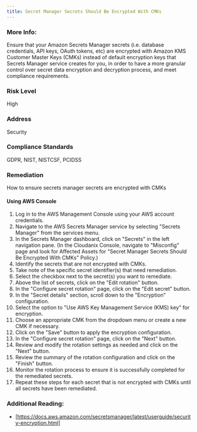 ```yaml
---
title: Secret Manager Secrets Should Be Encrypted With CMKs
---
```


### More Info:

Ensure that your Amazon Secrets Manager secrets (i.e. database credentials, API keys, OAuth tokens, etc) are encrypted with Amazon KMS Customer Master Keys (CMKs) instead of default encryption keys that Secrets Manager service creates for you, in order to have a more granular control over secret data encryption and decryption process, and meet compliance requirements.

### Risk Level

High

### Address

Security

### Compliance Standards

GDPR, NIST, NISTCSF, PCIDSS

### Remediation

How to ensure secrets manager secrets are encrypted with CMKs

#### Using AWS Console

1. Log in to the AWS Management Console using your AWS account credentials.
2. Navigate to the AWS Secrets Manager service by selecting "Secrets Manager" from the services menu.
3. In the Secrets Manager dashboard, click on "Secrets" in the left navigation pane.
    (In the Cloudanix Console, navigate to "Misconfig" page and look for Affected Assets for "Secret Manager Secrets Should Be Encrypted With CMKs" Policy.)
4. Identify the secrets that are not encrypted with CMKs.
5. Take note of the specific secret identifier(s) that need remediation.
6. Select the checkbox next to the secret(s) you want to remediate.
7. Above the list of secrets, click on the "Edit rotation" button.
8. In the "Configure secret rotation" page, click on the "Edit secret" button.
9. In the "Secret details" section, scroll down to the "Encryption" configuration.
10. Select the option to "Use AWS Key Management Service (KMS) key" for encryption.
11. Choose an appropriate CMK from the dropdown menu or create a new CMK if necessary.
12. Click on the "Save" button to apply the encryption configuration.
13. In the "Configure secret rotation" page, click on the "Next" button.
14. Review and modify the rotation settings as needed and click on the "Next" button.
15. Review the summary of the rotation configuration and click on the "Finish" button.
16. Monitor the rotation process to ensure it is successfully completed for the remediated secrets.
17. Repeat these steps for each secret that is not encrypted with CMKs until all secrets have been remediated.

### Additional Reading:

- [https://docs.aws.amazon.com/secretsmanager/latest/userguide/security-encryption.html]